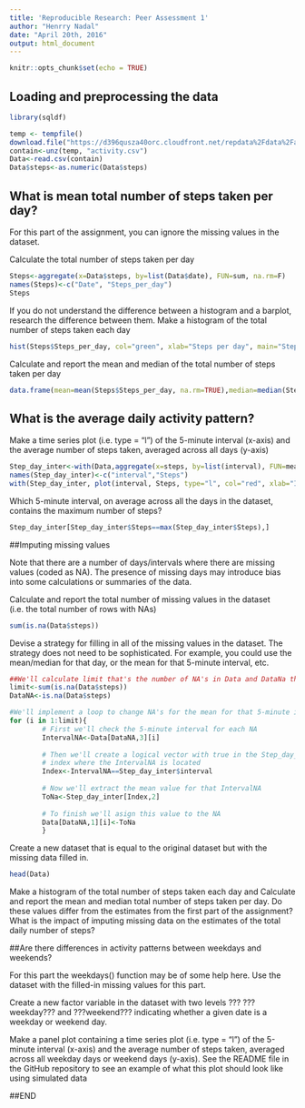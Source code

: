 ---
title: 'Reproducible Research: Peer Assessment 1'
author: "Henrry Nadal"
date: "April 20th, 2016"
output: html_document
---

```{r setup, include=FALSE, warning=FALSE}
knitr::opts_chunk$set(echo = TRUE)
```

## Loading and preprocessing the data



```{r library, warning=FALSE,echo=TRUE, message=FALSE}
library(sqldf)
```


```{r temp, echo=TRUE, warning=FALSE}
temp <- tempfile()
download.file("https://d396qusza40orc.cloudfront.net/repdata%2Fdata%2Factivity.zip", temp, method="curl")
contain<-unz(temp, "activity.csv")
Data<-read.csv(contain)
Data$steps<-as.numeric(Data$steps)
```




## What is mean total number of steps taken per day?

For this part of the assignment, you can ignore the missing values in the dataset.

Calculate the total number of steps taken per day


```{r Steps, echo=TRUE, message=FALSE, warning=FALSE}
Steps<-aggregate(x=Data$steps, by=list(Data$date), FUN=sum, na.rm=F)
names(Steps)<-c("Date", "Steps_per_day")
Steps
```

If you do not understand the difference between a histogram and a barplot, research the difference between them. Make a histogram of the total number of steps taken each day


```{r histSteps, echo=TRUE, message=FALSE, warning=FALSE}
hist(Steps$Steps_per_day, col="green", xlab="Steps per day", main="Steps per Day's Histogram")
```


Calculate and report the mean and median of the total number of steps taken per day


```{r MeanMedian, echo=TRUE, message=FALSE, warning=FALSE}
data.frame(mean=mean(Steps$Steps_per_day, na.rm=TRUE),median=median(Steps$Steps_per_day, na.rm=TRUE))
```







## What is the average daily activity pattern?

Make a time series plot (i.e. type = "l") of the 5-minute interval (x-axis) and the average number of steps taken, averaged across all days (y-axis)


```{r Plots, echo=TRUE, message=FALSE, warning=FALSE}
Step_day_inter<-with(Data,aggregate(x=steps, by=list(interval), FUN=mean, na.rm=T))
names(Step_day_inter)<-c("interval","Steps")
with(Step_day_inter, plot(interval, Steps, type="l", col="red", xlab="Interval", ylab="Steps", main="Steps vs Interval"))

```


Which 5-minute interval, on average across all the days in the dataset, contains the maximum number of steps?


```{r MaxSteps, echo=TRUE, message=FALSE, warning=FALSE}
Step_day_inter[Step_day_inter$Steps==max(Step_day_inter$Steps),]
```



##Imputing missing values



Note that there are a number of days/intervals where there are missing values (coded as NA). The presence of missing days may introduce bias into some calculations or summaries of the data.

Calculate and report the total number of missing values in the dataset (i.e. the total number of rows with NAs)

```{r Nas, echo=TRUE, message=FALSE, warning=FALSE}
sum(is.na(Data$steps))
```


Devise a strategy for filling in all of the missing values in the dataset. The strategy does not need to be sophisticated. For example, you could use the mean/median for that day, or the mean for that 5-minute interval, etc.

```{r Replacing_NAs, echo=TRUE, message=FALSE, warning=FALSE}
##We'll calculate limit that's the number of NA's in Data and DataNa that's a logical vector 
limit<-sum(is.na(Data$steps))
DataNA<-is.na(Data$steps)

#We'll implement a loop to change NA's for the mean for that 5-minute interval
for (i in 1:limit){
        # First we'll check the 5-minute interval for each NA
        IntervalNA<-Data[DataNA,3][i]
        
        # Then we'll create a logical vector with true in the Step_day_inter's 
        # index where the IntervalNA is located
        Index<-IntervalNA==Step_day_inter$interval
        
        # Now we'll extract the mean value for that IntervalNA
        ToNa<-Step_day_inter[Index,2]
        
        # To finish we'll asign this value to the NA
        Data[DataNA,1][i]<-ToNa
        }
```


Create a new dataset that is equal to the original dataset but with the missing data filled in.

```{r Data_With_No_NAs, echo=TRUE, message=FALSE, warning=FALSE}
head(Data)
```


Make a histogram of the total number of steps taken each day and Calculate and report the mean and median total number of steps taken per day. Do these values differ from the estimates from the first part of the assignment? What is the impact of imputing missing data on the estimates of the total daily number of steps?





##Are there differences in activity patterns between weekdays and weekends?


For this part the weekdays() function may be of some help here. Use the dataset with the filled-in missing values for this part.

Create a new factor variable in the dataset with two levels ??? ???weekday??? and ???weekend??? indicating whether a given date is a weekday or weekend day.

Make a panel plot containing a time series plot (i.e. type = "l") of the 5-minute interval (x-axis) and the average number of steps taken, averaged across all weekday days or weekend days (y-axis). See the README file in the GitHub repository to see an example of what this plot should look like using simulated data

##END



